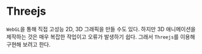 
<Meta title="Threejs/Introduction" />

# Threejs

`WebGL`을 통해 직접 고성능 2D, 3D 그래픽을 만들 수도 있다. 하지만 3D 애니메이션을 제작하는 것은 매우 복잡한 작업이고 오류가 발생하기 쉽다. 그래서 `Threejs`를 이용해 구현해 보려고 한다.
